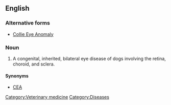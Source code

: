 
==English==
===Alternative forms===
*[[Collie Eye Anomaly]]


===Noun===
{{en-noun|-|sg=[[collie]] [[eye]] [[anomaly]]}}
{{wikipedia}}

# A congenital, inherited, bilateral eye disease of dogs involving the retina, choroid, and sclera.

====Synonyms====
*[[CEA]]
[[Category:Veterinary medicine]]
[[Category:Diseases]]